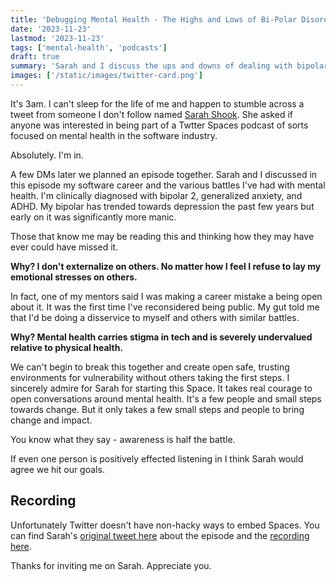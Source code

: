 ```yaml
---
title: 'Debugging Mental Health - The Highs and Lows of Bi-Polar Disorder Podcast with Sarah Shook'
date: '2023-11-23'
lastmod: '2023-11-23'
tags: ['mental-health', 'podcasts']
draft: true
summary: 'Sarah and I discuss the ups and downs of dealing with bipolar disorder as a software engineer and leader.'
images: ['/static/images/twitter-card.png']
---
```


It's 3am. I can't sleep for the life of me and happen to stumble across a tweet from someone I don't follow named [Sarah Shook](https://twitter.com/shookcodes). She asked if anyone was interested in being part of a Twtter Spaces podcast of sorts focused on mental health in the software industry.

Absolutely. I'm in.

A few DMs later we planned an episode together. Sarah and I discussed in this episode my software career and the various battles I've had with mental health. I'm clinically diagnosed with bipolar 2, generalized anxiety, and ADHD. My bipolar has trended towards depression the past few years but early on it was significantly more manic.

Those that know me may be reading this and thinking how they may have ever could have missed it.

**Why? I don't externalize on others. No matter how I feel I refuse to lay my emotional stresses on others.**

In fact, one of my mentors said I was making a career mistake a being open about it. It was the first time I've reconsidered being public. My gut told me that I'd be doing a disservice to myself and others with similar battles.

**Why? Mental health carries stigma in tech and is severely undervalued relative to physical health.**

We can't begin to break this together and create open safe, trusting environments for vulnerability without others taking the first steps. I sincerely admire for Sarah for starting this Space. It takes real courage to open conversations around mental health. It's a few people and small steps towards change. But it only takes a few small steps and people to bring change and impact.

You know what they say - awareness is half the battle.

If even one person is positively effected listening in I think Sarah would agree we hit our goals.

## Recording

Unfortunately Twitter doesn't have non-hacky ways to embed Spaces. You can find Sarah's [original tweet here](https://twitter.com/shookcodes/status/1719815385032069502) about the episode and the [recording here](https://twitter.com/i/spaces/1RDGllXYYodGL).

Thanks for inviting me on Sarah. Appreciate you.
